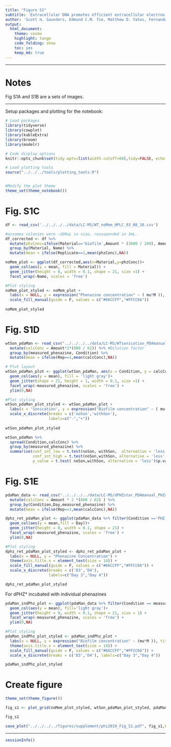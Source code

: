 ```yaml
---
title: "Figure S1"
subtitle: 'Extracellular DNA promotes efficient extracellular electron transfer by pyocyanin in *Pseudomonas aeruginosa* biofilms.'
author: 'Scott H. Saunders, Edmund C.M. Tse, Matthew D. Yates, Fernanda Jiménez Otero, Scott A. Trammell, Eric D.A. Stemp, Jacqueline K. Barton, Leonard M. Tender and Dianne K. Newman'
output:
  html_document:
    theme: cosmo
    highlight: tango
    code_folding: show
    toc: yes
    keep_md: true
---
```


--------

# Notes

Fig S1A and S1B are a sets of images.

----

Setup packages and plotting for the notebook:

```r
# Load packages
library(tidyverse)
library(cowplot)
library(kableExtra)
library(broom)
library(modelr)

# Code display options
knitr::opts_chunk$set(tidy.opts=list(width.cutoff=60),tidy=FALSE, echo = TRUE, message=FALSE, warning=FALSE, fig.align="center", fig.retina = 2)

# Load plotting tools
source("../../../tools/plotting_tools.R")


#Modify the plot theme
theme_set(theme_notebook())
```

# Fig. S1C

```r
df <- read_csv('../../../../data/LC-MS/WT_noMem_HPLC_03_08_18.csv')

#assumes colonies were ~200uL in size, resuspended in 3mL. 
df_corrected <- df %>% 
  mutate(phzConc=ifelse(Material=='biofilm',Amount * (3000 / 200), Amount * (8 / 5))) %>% 
  group_by(Material, Name) %>% 
  mutate(mean = ifelse(Replicate==1,mean(phzConc),NA))

noMem_plot <- ggplot(df_corrected,aes(x=Material,y=phzConc))+
  geom_col(aes(y = mean, fill = Material)) + 
  geom_jitter(height = 0, width = 0.1, shape = 21, size =1) +
  facet_wrap(~Name, scales = 'free')

#Plot styling
noMem_plot_styled <- noMem_plot +
  labs(x = NULL, y = expression("Phenazine concentration" ~ ( mu*M )), title = 'WT: no membrane') + 
  scale_fill_manual(guide = F, values = c("#66CCFF","#FFCC66"))
    
noMem_plot_styled     
```

# Fig. S1D

```r
wtSon_pdaMan <- read_csv("../../../../data/LC-MS/WTsonication_PDAmanual_08_29_18.csv") %>% 
  mutate(calcConc = Amount*2*(800 / 62)) %>% #Dilution factor
  group_by(measured_phenazine, Condition) %>% 
  mutate(mean = ifelse(Rep==1,mean(calcConc),NA))

# Plot layout
wtSon_pdaMan_plot <- ggplot(wtSon_pdaMan, aes(x = Condition, y = calcConc)) +
  geom_col(aes(y = mean), fill = 'light gray')+
  geom_jitter(shape = 21, height = 1, width = 0.1, size =1) + 
  facet_wrap(~measured_phenazine, scales = 'free') + 
  ylim(0,NA)

#Plot styling
wtSon_pdaMan_plot_styled <- wtSon_pdaMan_plot +
  labs(x = 'Sonication', y = expression("Biofilm concentration" ~ ( mu*M )), title = 'WT: sonication') + 
  scale_x_discrete(breaks = c('noSon','withSon'), 
                   labels=c("-","+"))
    
wtSon_pdaMan_plot_styled     
```


```r
wtSon_pdaMan %>% 
  spread(Condition,calcConc) %>% 
  group_by(measured_phenazine) %>% 
  summarise(conf_int_low = t.test(noSon, withSon,  alternative = 'less')$conf.int[1],
            conf_int_high = t.test(noSon,withSon, alternative = 'less')$conf.int[2],
            p_value = t.test( noSon,withSon, alternative = 'less')$p.value)
```

# Fig. S1E


```r

pdaMan_data <- read_csv("../../../../data/LC-MS/dPHZstar_PDAmanual_PHZretention_08_29_18.csv") %>% 
  mutate(calcConc = Amount * 2 *(800 / 62) ) %>% 
  group_by(Condition,Day,measured_phenazine) %>% 
  mutate(mean = ifelse(Rep==1,mean(calcConc),NA))

dphz_ret_pdaMan_plot <- ggplot(pdaMan_data %>% filter(Condition =='PHZ'), aes(x = Day, y = calcConc, )) + 
  geom_col(aes(y = mean,fill = Day))+
  geom_jitter(height = 0, width = 0.1, shape = 21) +
  facet_wrap(~measured_phenazine, scales = 'free') + 
  ylim(0,NA)

#Plot styling
dphz_ret_pdaMan_plot_styled <- dphz_ret_pdaMan_plot +
  labs(x = NULL, y = "Phenazine Concentration") + 
  theme(axis.title.x = element_text(size = 14)) + 
  scale_fill_manual(guide = F, values = c("#66CCFF","#FFCC66")) + 
  scale_x_discrete(breaks = c('D3','D4'), 
                   labels=c("Day 3","Day 4"))

dphz_ret_pdaMan_plot_styled

```

For dPHZ* incubated with individual phenazines

```r

pdaMan_indPhz_plot <- ggplot(pdaMan_data %>% filter(Condition == measured_phenazine), aes(x = Day, y = calcConc, )) + 
  geom_col(aes(y = mean), fill='light gray')+
  geom_jitter(height = 0, width = 0.1, shape = 21, size = 1) +
  facet_wrap(~measured_phenazine, scales = 'free') + 
  ylim(0,NA)

#Plot styling
pdaMan_indPhz_plot_styled <- pdaMan_indPhz_plot +
  labs(x = NULL, y = expression("Biofilm concentration" ~ (mu*M )), title = '∆phz*') + 
  theme(axis.title.x = element_text(size = 14)) + 
  scale_fill_manual(guide = F, values = c("#66CCFF","#FFCC66")) + 
  scale_x_discrete(breaks = c('D3','D4'), labels=c("Day 3","Day 4"))

pdaMan_indPhz_plot_styled
```


# Create figure

```r
theme_set(theme_figure())

fig_s1 <- plot_grid(noMem_plot_styled, wtSon_pdaMan_plot_styled, pdaMan_indPhz_plot_styled, labels = c('C','D','E'), ncol = 3, label_size = 12, align = 'hv', axis = 'tblr', scale = 0.95)

fig_s1

save_plot("../../../../figures/supplement/phz2019_Fig_S1.pdf", fig_s1,base_width = 7, base_height = 2)

```

-------

```r
sessionInfo()
```